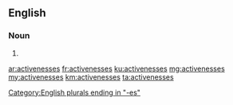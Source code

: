==English==

===Noun===
{{head|en|plural}}

# {{plural of|activeness|lang=en}}

[[Category:English plurals ending in "-es"]]

[[ar:activenesses]]
[[fr:activenesses]]
[[ku:activenesses]]
[[mg:activenesses]]
[[my:activenesses]]
[[km:activenesses]]
[[ta:activenesses]]